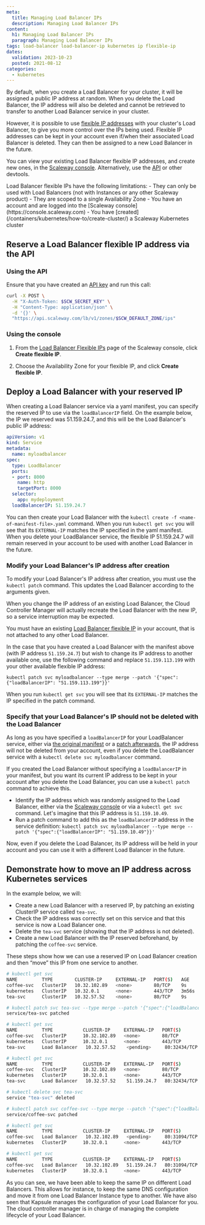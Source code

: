 ```yaml
---
meta:
  title: Managing Load Balancer IPs
  description: Managing Load Balancer IPs
content:
  h1: Managing Load Balancer IPs
  paragraph: Managing Load Balancer IPs
tags: load-balancer load-balancer-ip kubernetes ip flexible-ip
dates:
  validation: 2023-10-23
  posted: 2021-08-12
categories:
  - kubernetes
---
```



By default, when you create a Load Balancer for your cluster, it will be assigned a public IP address at random. When you delete the Load Balancer, the IP address will also be deleted and cannot be retrieved to transfer to another Load Balancer service in your cluster.

However, it is possible to use [flexible IP addresses](/network/load-balancer/concepts/#flexible-ip-address) with your cluster's Load Balancer, to give you more control over the IPs being used. Flexible IP addresses can be kept in your account even if/when their associated Load Balancer is deleted. They can then be assigned to a new Load Balancer in the future.

You can view your existing Load Balancer flexible IP addresses, and create new ones, in the [Scaleway console](https://console.scaleway.com/load-balancer/ips). Alternatively, use the [API](https://www.scaleway.com/en/developers/api/load-balancer/zoned-api/#path-ip-addresses-list-ip-addresses) or other devtools.

<Message type="note">
Load Balancer flexible IPs have the following limitations:
- They can only be used with Load Balancers (not with Instances or any other Scaleway product)
- They are scoped to a single Availability Zone
</Message>

<Macro id="iam-requirements" />

<Message type="requirement">
  - You have an account and are logged into the [Scaleway console](https://console.scaleway.com)
  - You have [created](/containers/kubernetes/how-to/create-cluster/) a Scaleway Kubernetes cluster
</Message>

## Reserve a Load Balancer flexible IP address via the API

### Using the API

Ensure that you have created an [API key](/identity-and-access-management/iam/how-to/create-api-keys/) and run this call:

```sh
curl -X POST \
  -H "X-Auth-Token: $SCW_SECRET_KEY" \
  -H "Content-Type: application/json" \
  -d '{}' \
  "https://api.scaleway.com/lb/v1/zones/$SCW_DEFAULT_ZONE/ips"
```

### Using the console

1. From the [Load Balancer Flexible IPs](https://console.scaleway.com/load-balancer/ips) page of the Scaleway console, click **Create flexible IP**.

2. Choose the Availability Zone for your flexible IP, and click **Create flexible IP**.

## Deploy a Load Balancer with your reserved IP

When creating a Load Balancer service via a yaml manifest, you can specify the reserved IP to use via the `loadBalancerIP` field. On the example below, the IP we reserved was 51.159.24.7, and this will be the Load Balancer's public IP address:

```yaml
apiVersion: v1
kind: Service
metadata:
  name: myloadbalancer
spec:
  type: LoadBalancer
  ports:
  - port: 8000
    name: http
    targetPort: 8000
  selector:
    app: mydeployment
  loadBalancerIP: 51.159.24.7
```

You can then create your Load Balancer with the `kubectl create -f <name-of-manifest-file>.yaml` command. When you run `kubectl get svc` you will see that its `EXTERNAL-IP` matches the IP specified in the yaml manifest. When you delete your LoadBalancer service, the flexible IP 51.159.24.7 will remain reserved in your account to be used with another Load Balancer in the future.

### Modify your Load Balancer's IP address after creation

To modify your Load Balancer's IP address after creation, you must use the `kubectl patch` command. This updates the Load Balancer according to the arguments given.

<Message type="important">
When you change the IP address of an existing Load Balancer, the Cloud Controller Manager will actually recreate the Load Balancer with the new IP, so a service interruption may be expected.
</Message>

You must have an existing [Load Balancer flexible IP](https://console.scaleway.com/load-balancer/ips) in your account, that is not attached to any other Load Balancer. 

In the case that you have created a Load Balancer with the manifest above (with IP address `51.159.24.7`) but wish to change its IP address to another available one, use the following command and replace `51.159.113.199` with your other available flexible IP address:

```
kubectl patch svc myloadbalancer --type merge --patch '{"spec":{"loadBalancerIP": "51.159.113.199"}}'
```

When you run `kubectl get svc` you will see that its `EXTERNAL-IP` matches the IP specified in the patch command.

### Specify that your Load Balancer's IP should not be deleted with the Load Balancer

As long as you have specified a `loadBalancerIP` for your LoadBalancer service, either via [the original manifest](#deploy-a-load-balancer-with-your-reserved-ip) or a [patch afterwards](#modify-your-load-balancers-ip-address-after-creation), the IP address will not be deleted from your account, even if you delete the LoadBalancer service with a `kubectl delete svc myloadbalancer` command.

If you created the Load Balancer without specifying a `loadBalancerIP` in your manifest, but you want its current IP address to be kept in your account after you delete the Load Balancer, you can use a `kubectl patch` command to achieve this. 

- Identify the IP address which was randomly assigned to the Load Balancer, either via the [Scaleway console](https://console.scaleway.com/load-balancer/ips) or via a `kubectl get svc` command. Let's imagine that this IP address is `51.159.10.49`.
- Run a patch command to add this as the `loadBalancerIP` address in the service definition: `kubectl patch svc myloadbalancer --type merge --patch '{"spec":{"loadBalancerIP": "51.159.10.49"}}'`

Now, even if you delete the Load Balancer, its IP address will be held in your account and you can use it with a different Load Balancer in the future.

## Demonstrate how to move an IP address across Kubernetes services

In the example below, we will:

* Create a new Load Balancer with a reserved IP, by patching an existing ClusterIP service called `tea-svc`.
* Check the IP address was correctly set on this service and that this service is now a Load Balancer one.
* Delete the `tea-svc` service (showing that the IP address is not deleted).
* Create a new Load Balancer with the IP reserved beforehand, by patching the `coffee-svc` service.

These steps show how we can use a reserved IP on Load Balancer creation and then “move” this IP from one service to another.

```sh
# kubectl get svc
NAME         TYPE        CLUSTER-IP     EXTERNAL-IP   PORT(S)   AGE
coffee-svc   ClusterIP   10.32.102.89   <none>        80/TCP    9s
kubernetes   ClusterIP   10.32.0.1      <none>        443/TCP   3m56s
tea-svc      ClusterIP   10.32.57.52    <none>        80/TCP    9s

# kubectl patch svc tea-svc --type merge --patch '{"spec":{"loadBalancerIP": "51.159.24.7","type":"Load Balancer"}}'
service/tea-svc patched

# kubectl get svc
NAME         TYPE           CLUSTER-IP     EXTERNAL-IP   PORT(S)        AGE
coffee-svc   ClusterIP      10.32.102.89   <none>        80/TCP         44s
kubernetes   ClusterIP      10.32.0.1      <none>        443/TCP        4m31s
tea-svc      Load Balancer   10.32.57.52    <pending>     80:32434/TCP   44s

# kubectl get svc
NAME         TYPE           CLUSTER-IP     EXTERNAL-IP   PORT(S)        AGE
coffee-svc   ClusterIP      10.32.102.89   <none>        80/TCP         45s
kubernetes   ClusterIP      10.32.0.1      <none>        443/TCP        4m32s
tea-svc      Load Balancer   10.32.57.52    51.159.24.7   80:32434/TCP   45s

# kubectl delete svc tea-svc
service "tea-svc" deleted

# kubectl patch svc coffee-svc --type merge --patch '{"spec":{"loadBalancerIP": "51.159.24.7","type":"Load Balancer"}}'
service/coffee-svc patched

# kubectl get svc
NAME         TYPE           CLUSTER-IP     EXTERNAL-IP   PORT(S)        AGE
coffee-svc   Load Balancer   10.32.102.89   <pending>     80:31094/TCP   100s
kubernetes   ClusterIP      10.32.0.1      <none>        443/TCP        5m27s

# kubectl get svc
NAME         TYPE           CLUSTER-IP     EXTERNAL-IP   PORT(S)        AGE
coffee-svc   Load Balancer   10.32.102.89   51.159.24.7   80:31094/TCP   103s
kubernetes   ClusterIP      10.32.0.1      <none>        443/TCP        5m30s
```

As you can see, we have been able to keep the same IP on different Load Balancers. This allows for instance, to keep the same DNS configuration and move it from one Load Balancer Instance type to another. We have also seen that Kapsule manages the configuration of your Load Balancer for you. The cloud controller manager is in charge of managing the complete lifecycle of your Load Balancer.